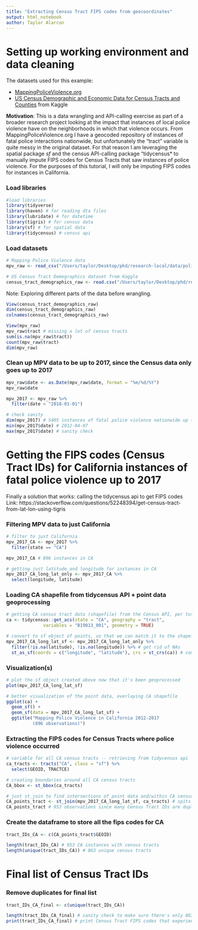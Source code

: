 ```yaml
---
title: "Extracting Census Tract FIPS codes from geocoordinates"
output: html_notebook
author: Taylor Alarcon
---
```

# Setting up working environment and data cleaning

The datasets used for this example:

- [MappingPoliceViolence.org]("https://mappingpoliceviolence.org/)
- [US Census Demographic and Economic Data for Census Tracts and Counties]("https://www.kaggle.com/datasets/muonneutrino/us-census-demographic-data/data) from Kaggle

**Motivation**: This is a data wrangling and API-calling exercise as part of a broader research project looking at the impact that instances of local police violence have on the neighborhoods in which that violence occurs. From MappingPoliceViolence.org I have a geocoded repository of instances of fatal police interactions nationwide, but unfortunately the "tract" variable is quite messy in the original dataset. For that reason I am leveraging the spatial package *sf* and the census API-calling package "tidycensus* to manually impute FIPS codes for Census Tracts that saw instances of police violence. For the purposes of this tutorial, I will only be imputing FIPS codes for instances in California.

### Load libraries
```r
#load libraries
library(tidyverse)
library(haven) # for reading dta files
library(lubridate) # for datetime
library(tigris) # for census data
library(sf) # for spatial data
library(tidycensus) # census api
```

### Load datasets
```r
# Mapping Police Violence data
mpv_raw <- read_csv("/Users/taylor/Desktop/phd/research-local/data/police-violence-data/MPV03282023.csv")

# US Census Tract Demographics dataset from Kaggle
census_tract_demographics_raw <- read.csv("/Users/taylor/Desktop/phd/research-local/data/housing-neighborhoods/us-census-tracts/kaggle census tract demographic data/acs2017_census_tract_data.csv")
```

Note: Exploring different parts of the data before wrangling.
```r
View(census_tract_demographics_raw)
dim(census_tract_demographics_raw)
colnames(census_tract_demographics_raw)
```


```r
View(mpv_raw)
mpv_raw$tract # missing a lot of census tracts
sum(is.na(mpv_raw$tract))
count(mpv_raw$tract)
dim(mpv_raw)
```

### Clean up MPV data to be up to 2017, since the Census data only goes up to 2017 
```r
mpv_raw$date <- as.Date(mpv_raw$date, format = "%m/%d/%Y")
mpv_raw$date
```


```r
mpv_2017 <- mpv_raw %>%
  filter(date < "2018-01-01")
```


```r
# check sanity
dim(mpv_2017) # 5405 instances of fatal police violence nationwide up to 2017
min(mpv_2017$date) # 2012-04-07
max(mpv_2017$date) # sanity check
```


# Getting the FIPS codes (Census Tract IDs) for California instances of fatal police violence up to 2017 

Finally a solution that works: calling the tidycensus api to get FIPS codes 
Link: https://stackoverflow.com/questions/52248394/get-census-tract-from-lat-lon-using-tigris

### Filtering MPV data to just California

```r
# filter to just California
mpv_2017_CA <- mpv_2017 %>%
  filter(state == "CA")
```


```r
mpv_2017_CA # 896 instances in CA
```


```r
# getting just latitude and longitude for instances in CA
mpv_2017_CA_long_lat_only <- mpv_2017_CA %>%
  select(longitude, latitude)
```

### Loading CA shapefile from tidycensus API + point data geoprocessing
```r
# getting CA census tract data (shapefile) from the Census API, per tutorial link above
ca <- tidycensus::get_acs(state = "CA", geography = "tract",
              variables = "B19013_001", geometry = TRUE)
```


```r
# convert to sf object of points, so that we can match it to the shapefile above
mpv_2017_CA_long_lat_sf <- mpv_2017_CA_long_lat_only %>%
  filter(!is.na(latitude), !is.na(longitude)) %>% # get rid of NAs
  st_as_sf(coords = c("longitude", "latitude"), crs = st_crs(ca)) # converting lat and long numbers to geometry object
```

### Visualization(s)
```r
# plot the sf object created above now that it's been geoprocessed
plot(mpv_2017_CA_long_lat_sf)
```


```r
# better visualization of the point data, overlaying CA shapefile 
ggplot(ca) +
  geom_sf() +
  geom_sf(data = mpv_2017_CA_long_lat_sf) +
  ggtitle("Mapping Police Violence in California 2012-2017 
          (896 observations)")
```

### Extracting the FIPS codes for Census Tracts where police violence occurred
```r
# variable for all CA census tracts -- retrieving from tidycensus api
ca_tracts <- tracts("CA", class = "sf") %>%
  select(GEOID, TRACTCE)
```


```r
# creating boundaries around all CA census tracts
CA_bbox <- st_bbox(ca_tracts)
```


```r
# just st_join to find intersections of point data and/within CA census tracts
CA_points_tract <- st_join(mpv_2017_CA_long_lat_sf, ca_tracts) # spits out the tracts associated with the points 
CA_points_tract # 953 observations since many Census Tract IDs are duplicates (multiple instances of police violence)
```

### Create the dataframe to store all the fips codes for CA
```r
tract_IDs_CA <- c(CA_points_tract$GEOID)
```


```r
length(tract_IDs_CA) # 953 CA instances with census tracts
length(unique(tract_IDs_CA)) # 863 unique census tracts 
```

# Final list of Census Tract IDs

### Remove duplicates for final list
```r
tract_IDs_CA_final <- c(unique(tract_IDs_CA))
```

```r
length(tract_IDs_CA_final) # sanity check to make sure there's only 863
print(tract_IDs_CA_final) # print Census Tract FIPS codes that experienced police violence through 2017
```


